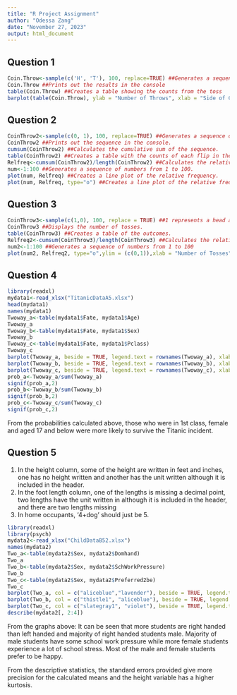 ```yaml
---
title: "R Project Assignment"
author: "Odessa Zang"
date: "November 27, 2023"
output: html_document
---
```

## Question 1
```r
Coin.Throw<-sample(c('H', 'T'), 100, replace=TRUE) ##Generates a sequence of 100 random coin tosses, stores the data in the variable 'Coin.Throw'
Coin.Throw ##Prints out the results in the console
table(Coin.Throw) ##Creates a table showing the counts from the toss
barplot(table(Coin.Throw), ylab = "Number of Throws", xlab = "Side of Coin", main = "Coin Throws") ##Creates a bar plot with the data, a title and labels have been added
```


## Question 2
```r
CoinThrow2<-sample(c(0, 1), 100, replace=TRUE) ##Generates a sequence of 100 random coin flips with replacement.
CoinThrow2 ##Prints out the sequence in the console.
cumsum(CoinThrow2) ##Calculates the cumulative sum of the sequence.
table(CoinThrow2) ##Creates a table with the counts of each flip in the sequence.
Relfreq<-cumsum(CoinThrow2)/length(CoinThrow2) ##Calculates the relative frequency of the cumulative sum.
num<-1:100 ##Generates a sequence of numbers from 1 to 100.
plot(num, Relfreq) ##Creates a line plot of the relative frequency.
plot(num, Relfreq, type="o") ##Creates a line plot of the relative frequency with marked points.
```


## Question 3
```r
CoinThrow3<-sample(c(1,0), 100, replace = TRUE) ##1 represents a head and 0 represents a tail.
CoinThrow3 ##Displays the number of tosses.
table(CoinThrow3) ##Creates a table of the outcomes.
Relfreq2<-cumsum(CoinThrow3)/length(CoinThrow3) ##Calculates the relative frequency of the cumulative sum.
num2<-1:100 ##Generates a sequence of numbers from 1 to 100
plot(num2, Relfreq2, type="o",ylim = (c(0,1)),xlab = "Number of Tosses", ylab = "Relative Frequency", main = "Relative Frequency of Coin Toss") ##Creates a line plot of the relative frequency with marked points.
```


## Question 4
```r
library(readxl)
mydata1<-read_xlsx("TitanicDataA5.xlsx")
head(mydata1)
names(mydata1)
Twoway_a<-table(mydata1$Fate, mydata1$Age)
Twoway_a
Twoway_b<-table(mydata1$Fate, mydata1$Sex)
Twoway_b
Twoway_c<-table(mydata1$Fate, mydata1$Pclass)
Twoway_c
barplot(Twoway_a, beside = TRUE, legend.text = rownames(Twoway_a), xlab = "Age", ylab = "Number of Passengers", main = "Fate and Age")
barplot(Twoway_b, beside = TRUE, legend.text = rownames(Twoway_b), xlab = "Sex", ylab = "Number of Passengers", main = "Fate and Sex")
barplot(Twoway_c, beside = TRUE, legend.text = rownames(Twoway_c), xlab = "Passenger Class", ylab = "Number of Passengers", main = "Fate and Passenger Class")
prob_a<-Twoway_a/sum(Twoway_a)
signif(prob_a,2)
prob_b<-Twoway_b/sum(Twoway_b)
signif(prob_b,2)
prob_c<-Twoway_c/sum(Twoway_c)
signif(prob_c,2)
```
From the probabilities calculated above, those who were in 1st class, female and aged 17 and below were more likely to survive the Titanic incident.


## Question 5
1. In the height column, some of the height are written in feet and inches, one has no height written and another has the unit written although it is included in the header.
2. In the foot length column, one of the lengths is missing a decimal point, two lengths have the unit written in although it is included in the header, and there are two lengths missing
3. In home occupants, '4+dog' should just be 5.
```r
library(readxl)
library(psych)
mydata2<-read_xlsx("ChildDataB52.xlsx")
names(mydata2)
Two_a<-table(mydata2$Sex, mydata2$Domhand)
Two_a
Two_b<-table(mydata2$Sex, mydata2$SchWorkPressure)
Two_b
Two_c<-table(mydata2$Sex, mydata2$Preferred2be)
Two_c
barplot(Two_a, col = c("aliceblue","lavender"), beside = TRUE, legend.text = rownames(Two_a), xlab = "Dominant Hand", ylab = "Number of Students", main = "Sex and Dominant Hand")
barplot(Two_b, col = c("thistle1", "aliceblue"), beside = TRUE, legend.text = rownames(Two_b), xlab = "School Work Pressure", ylab = "Number of Students", main = "Sex and School Work Pressure")
barplot(Two_c, col = c("slategray1", "violet"), beside = TRUE, legend.text = rownames(Two_c), xlab = "Preferred to Be", ylab = "Number of Students", main = "Sex and Future Preference")
describe(mydata2[, 2:4])
```
From the graphs above:
It can be seen that more students are right handed than left handed and majority of right handed students male.
Majority of male students have some school work pressure while more female students experience a lot of school stress.
Most of the male and female students prefer to be happy.

From the descriptive statistics, the standard errors provided give more precision for the calculated means and the height variable has a higher kurtosis.


